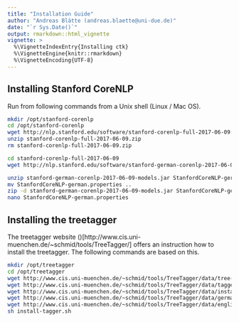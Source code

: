 ```yaml
---
title: "Installation Guide"
author: "Andreas Blätte (andreas.blaette@uni-due.de)"
date: "`r Sys.Date()`"
output: rmarkdown::html_vignette
vignette: >
  %\VignetteIndexEntry{Installing ctk}
  %\VignetteEngine{knitr::rmarkdown}
  %\VignetteEncoding{UTF-8}
---
```


## Installing Stanford CoreNLP

Run from following commands from a Unix shell (Linux / Mac OS).

```sh
mkdir /opt/stanford-corenlp
cd /opt/stanford-corenlp
wget http://nlp.stanford.edu/software/stanford-corenlp-full-2017-06-09.zip
unzip stanford-corenlp-full-2017-06-09.zip
rm stanford-corenlp-full-2017-06-09.zip

cd stanford-corenlp-full-2017-06-09
wget http://nlp.stanford.edu/software/stanford-german-corenlp-2017-06-09-models.jar

unzip stanford-german-corenlp-2017-06-09-models.jar StanfordCoreNLP-german.properties
mv StanfordCoreNLP-german.properties ..
zip -d stanford-german-corenlp-2017-06-09-models.jar StanfordCoreNLP-german.properties
nano StanfordCoreNLP-german.properties 
```


## Installing the treetagger

The treetagger website ()[http://www.cis.uni-muenchen.de/~schmid/tools/TreeTagger/] offers an instruction how to install the treetagger. The following commands are based on this.

```sh
mkdir /opt/treetagger
cd /opt/treetagger
wget http://www.cis.uni-muenchen.de/~schmid/tools/TreeTagger/data/tree-tagger-MacOSX-3.2.tar.gz
wget http://www.cis.uni-muenchen.de/~schmid/tools/TreeTagger/data/tagger-scripts.tar.gz
wget http://www.cis.uni-muenchen.de/~schmid/tools/TreeTagger/data/install-tagger.sh
wget http://www.cis.uni-muenchen.de/~schmid/tools/TreeTagger/data/german-par-linux-3.2-utf8.bin.gz
wget http://www.cis.uni-muenchen.de/~schmid/tools/TreeTagger/data/english-par-linux-3.2-utf8.bin.gz
sh install-tagger.sh
```
